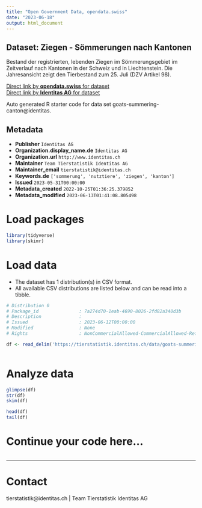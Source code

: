 ```yaml
---
title: "Open Government Data, opendata.swiss"
date: "2023-06-18"
output: html_document
---
```


## Dataset: Ziegen - Sömmerungen nach Kantonen

Bestand der registrierten, lebenden Ziegen im Sömmerungsgebiet im Zeitverlauf nach Kantonen in der Schweiz und in Liechtenstein. Die Jahresansicht zeigt den Tierbestand zum 25. Juli (DZV Artikel 98).

[Direct link by **opendata.swiss** for dataset](https://opendata.swiss/de/dataset/ziegen-sommerungen-nach-kantonen)<br>
[Direct link by **Identitas AG** for dataset](https://tierstatistik.identitas.ch/)

Auto generated R starter code for data set goats-summering-canton@identitas.

## Metadata

- **Publisher** `Identitas AG`
- **Organization.display_name.de** `Identitas AG`
- **Organization.url** `http://www.identitas.ch`
- **Maintainer** `Team Tierstatistik Identitas AG`
- **Maintainer_email** `tierstatistik@identitas.ch`
- **Keywords.de** `['sommerung', 'nutztiere', 'ziegen', 'kanton']`
- **Issued** `2023-05-31T00:00:00`
- **Metadata_created** `2022-10-25T01:36:25.379852`
- **Metadata_modified** `2023-06-13T01:41:08.805498`


# Load packages

```r

library(tidyverse)
library(skimr)

```

# Load data

-   The dataset has 1 distribution(s) in CSV format.
-   All available CSV distributions are listed below and can be read into a tibble.

```r

# Distribution 0
# Package_id               : 7a274d70-1eab-4690-8026-2fd82a340d3b
# Description              : 
# Issued                   : 2023-06-12T00:00:00
# Modified                 : None
# Rights                   : NonCommercialAllowed-CommercialAllowed-ReferenceRequired

df <- read_delim('https://tierstatistik.identitas.ch/data/goats-summering-canton.csv')



```

# Analyze data

```r

glimpse(df)
str(df)
skim(df)

head(df)
tail(df)

```

# Continue your code here...

```r

```

------------------------------------------------------------------------

# Contact

tierstatistik@identitas.ch | Team Tierstatistik Identitas AG
